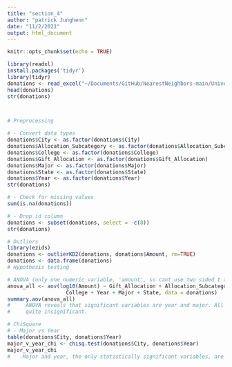 ```yaml
---
title: "section_4"
author: "patrick Junghenn"
date: "11/2/2021"
output: html_document
---
```


```r
knitr::opts_chunk$set(echo = TRUE)

```

```r
library(readxl)
install.packages('tidyr')
library(tidyr)
donations <- read_excel("~/Documents/GitHub/NearestNeighbors-main/UniversityDonations.xls")
head(donations)
str(donations)



# Preprocessing

# - Convert data types 
donations$City <- as.factor(donations$City)
donations$Allocation_Subcategory <- as.factor(donations$Allocation_Subcategory)
donations$College <- as.factor(donations$College)
donations$Gift_Allocation <- as.factor(donations$Gift_Allocation)
donations$Major <- as.factor(donations$Major)
donations$State <- as.factor(donations$State)
donations$Year <- as.factor(donations$Year)
str(donations)

# - Check for missing values
sum(is.na(donations))

# - Drop id column
donations <- subset(donations, select = -c(8))
str(donations)

# Outliers
library(ezids)
donations <- outlierKD2(donations, donations$Amount, rm=TRUE)
donations <- data.frame(donations)
# Hypothesis testing

# ANOVA (only one numeric variable, 'amount', so cant use two sided t tests)
anova_all <- aov(log10(Amount) ~ Gift_Allocation + Allocation_Subcategory + City +
                   College + Year + Major + State, data = donations)
summary.aov(anova_all)
#     ANOVA reveals that significant variables are year and major. All other variables appear to be
#     quite insignificant.

# ChiSquare
# - Major vs Year
table(donations$City, donations$Year)
major_v_year_chi <- chisq.test(donations$City, donations$Year)
major_v_year_chi
#   -Major and year, the only statistically significant variables, are independent




```

